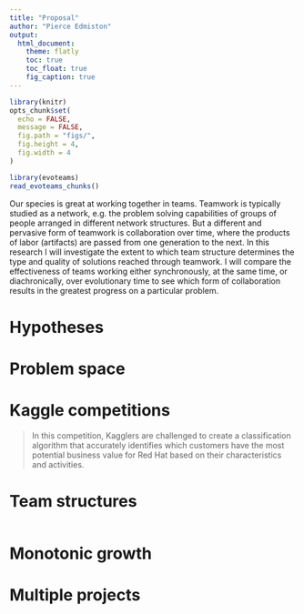 ```yaml
---
title: "Proposal"
author: "Pierce Edmiston"
output:
  html_document:
    theme: flatly
    toc: true
    toc_float: true
    fig_caption: true
---
```


```r
library(knitr)
opts_chunk$set(
  echo = FALSE,
  message = FALSE,
  fig.path = "figs/",
  fig.height = 4,
  fig.width = 4
)
```

```r
library(evoteams)
read_evoteams_chunks()
```

Our species is great at working together in teams. Teamwork is typically studied as a network, e.g. the problem solving capabilities of groups of people arranged in different network structures. But a different and pervasive form of teamwork is collaboration over time, where the products of labor (artifacts) are passed from one generation to the next. In this research I will investigate the extent to which team structure determines the type and quality of solutions reached through teamwork. I will compare the effectiveness of teams working either synchronously, at the same time, or diachronically, over evolutionary time to see which form of collaboration results in the greatest progress on a particular problem.

# Hypotheses

# Problem space

# Kaggle competitions

> In this competition, Kagglers are challenged to create a classification algorithm that accurately identifies which customers have the most potential business value for Red Hat based on their characteristics and activities.

# Team structures

```r
```

# Monotonic growth

# Multiple projects

```r
```